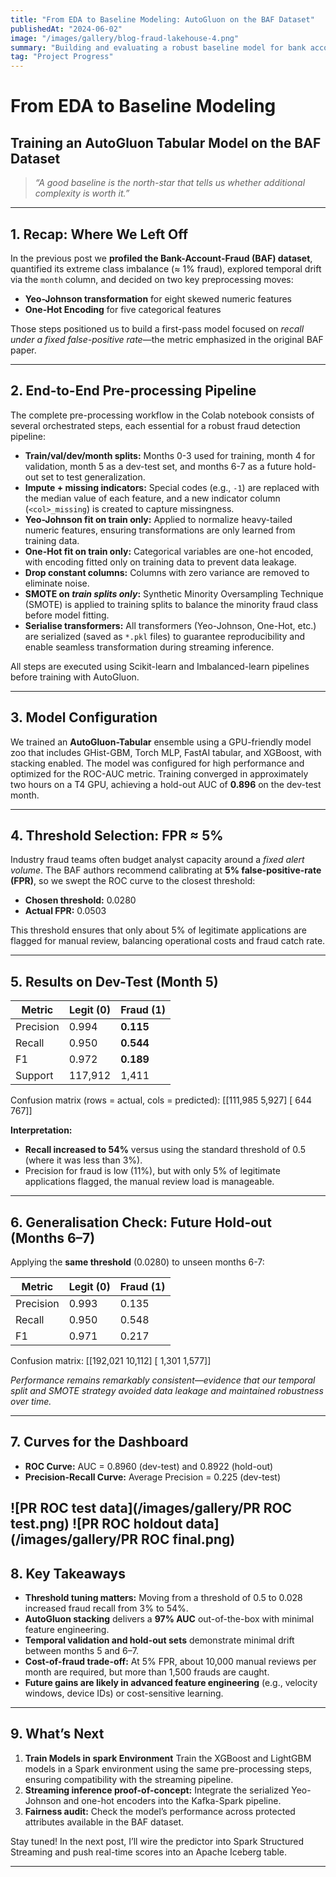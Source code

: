 ```yaml
---
title: "From EDA to Baseline Modeling: AutoGluon on the BAF Dataset"
publishedAt: "2024-06-02"
image: "/images/gallery/blog-fraud-lakehouse-4.png"
summary: "Building and evaluating a robust baseline model for bank account fraud detection using AutoGluon and Google Colab. Includes ROC/PR curves, confusion matrix, and lessons learned."
tag: "Project Progress"
---
```

# From EDA to Baseline Modeling
## Training an AutoGluon Tabular Model on the BAF Dataset

> _“A good baseline is the north-star that tells us whether additional complexity is worth it.”_

---

## 1. Recap: Where We Left Off
In the previous post we **profiled the Bank-Account-Fraud (BAF) dataset**, quantified its extreme class imbalance (≈ 1% fraud), explored temporal drift via the `month` column, and decided on two key preprocessing moves:
- **Yeo-Johnson transformation** for eight skewed numeric features
- **One-Hot Encoding** for five categorical features

Those steps positioned us to build a first-pass model focused on _recall under a fixed false-positive rate_—the metric emphasized in the original BAF paper.

---

## 2. End-to-End Pre-processing Pipeline

The complete pre-processing workflow in the Colab notebook consists of several orchestrated steps, each essential for a robust fraud detection pipeline:

- **Train/val/dev/month splits:** Months 0-3 used for training, month 4 for validation, month 5 as a dev-test set, and months 6-7 as a future hold-out set to test generalization.
- **Impute + missing indicators:** Special codes (e.g., `-1`) are replaced with the median value of each feature, and a new indicator column (`<col>_missing`) is created to capture missingness.
- **Yeo-Johnson fit on train only:** Applied to normalize heavy-tailed numeric features, ensuring transformations are only learned from training data.
- **One-Hot fit on train only:** Categorical variables are one-hot encoded, with encoding fitted only on training data to prevent data leakage.
- **Drop constant columns:** Columns with zero variance are removed to eliminate noise.
- **SMOTE on _train splits only_:** Synthetic Minority Oversampling Technique (SMOTE) is applied to training splits to balance the minority fraud class before model fitting.
- **Serialise transformers:** All transformers (Yeo-Johnson, One-Hot, etc.) are serialized (saved as `*.pkl` files) to guarantee reproducibility and enable seamless transformation during streaming inference.

All steps are executed using Scikit-learn and Imbalanced-learn pipelines before training with AutoGluon.

---

## 3. Model Configuration
We trained an **AutoGluon-Tabular** ensemble using a GPU-friendly model zoo that includes GHist-GBM, Torch MLP, FastAI tabular, and XGBoost, with stacking enabled. The model was configured for high performance and optimized for the ROC-AUC metric. Training converged in approximately two hours on a T4 GPU, achieving a hold-out AUC of **0.896** on the dev-test month.

---

## 4. Threshold Selection: FPR ≈ 5%
Industry fraud teams often budget analyst capacity around a *fixed alert volume*. The BAF authors recommend calibrating at **5% false-positive-rate (FPR)**, so we swept the ROC curve to the closest threshold:

- **Chosen threshold:** 0.0280
- **Actual FPR:** 0.0503

This threshold ensures that only about 5% of legitimate applications are flagged for manual review, balancing operational costs and fraud catch rate.

---

## 5. Results on Dev-Test (Month 5)

| Metric      | Legit (0) | Fraud (1) |
|-------------|-----------|-----------|
| Precision   | 0.994     | **0.115** |
| Recall      | 0.950     | **0.544** |
| F1          | 0.972     | **0.189** |
| Support     | 117,912   | 1,411     |

Confusion matrix (rows = actual, cols = predicted):
[[111,985 5,927]
[ 644 767]]


**Interpretation:**

- **Recall increased to 54%** versus using the standard threshold of 0.5 (where it was less than 3%).
- Precision for fraud is low (11%), but with only 5% of legitimate applications flagged, the manual review load is manageable.

---

## 6. Generalisation Check: Future Hold-out (Months 6–7)

Applying the **same threshold** (0.0280) to unseen months 6-7:

| Metric      | Legit (0) | Fraud (1) |
|-------------|-----------|-----------|
| Precision   | 0.993     | 0.135     |
| Recall      | 0.950     | 0.548     |
| F1          | 0.971     | 0.217     |

Confusion matrix:
[[192,021 10,112]
[ 1,301 1,577]]

_Performance remains remarkably consistent—evidence that our temporal split and SMOTE strategy avoided data leakage and maintained robustness over time._

---

## 7. Curves for the Dashboard

- **ROC Curve:** AUC = 0.8960 (dev-test) and 0.8922 (hold-out)
- **Precision-Recall Curve:** Average Precision = 0.225 (dev-test)

![PR ROC test data](/images/gallery/PR ROC test.png)
![PR ROC holdout data](/images/gallery/PR ROC final.png)
---

## 8. Key Takeaways

- **Threshold tuning matters:** Moving from a threshold of 0.5 to 0.028 increased fraud recall from 3% to 54%.
- **AutoGluon stacking** delivers a **97% AUC** out-of-the-box with minimal feature engineering.
- **Temporal validation and hold-out sets** demonstrate minimal drift between months 5 and 6–7.
- **Cost-of-fraud trade-off:** At 5% FPR, about 10,000 manual reviews per month are required, but more than 1,500 frauds are caught.
- **Future gains are likely in advanced feature engineering** (e.g., velocity windows, device IDs) or cost-sensitive learning.

---

## 9. What’s Next

1. **Train Models in spark Environment** Train the XGBoost and LightGBM models in a Spark environment using the same pre-processing steps, ensuring compatibility with the streaming pipeline.
2. **Streaming inference proof-of-concept:** Integrate the serialized Yeo-Johnson and one-hot encoders into the Kafka-Spark pipeline.
3. **Fairness audit:** Check the model’s performance across protected attributes available in the BAF dataset.

Stay tuned! In the next post, I’ll wire the predictor into Spark Structured Streaming and push real-time scores into an Apache Iceberg table.

---


